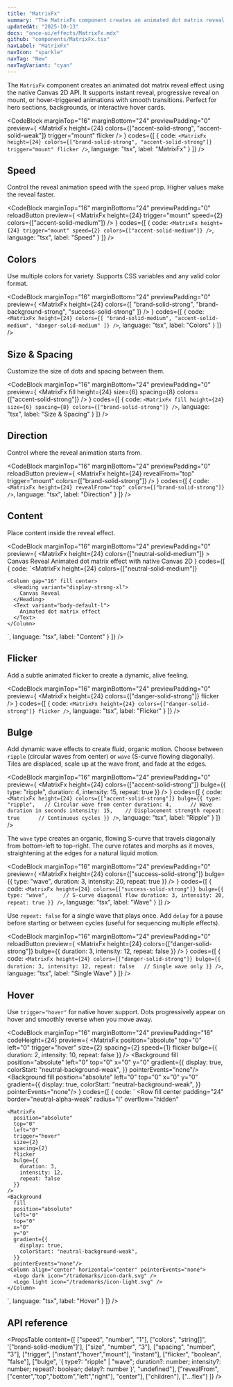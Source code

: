 ```yaml
---
title: "MatrixFx"
summary: "The MatrixFx component creates an animated dot matrix reveal effect using native Canvas 2D API."
updatedAt: "2025-10-13"
docs: "once-ui/effects/MatrixFx.mdx"
github: "components/MatrixFx.tsx"
navLabel: "MatrixFx"
navIcon: "sparkle"
navTag: "New"
navTagVariant: "cyan"
---
```


The `MatrixFx` component creates an animated dot matrix reveal effect using the native Canvas 2D API. It supports instant reveal, progressive reveal on mount, or hover-triggered animations with smooth transitions. Perfect for hero sections, backgrounds, or interactive hover cards.

<CodeBlock
  marginTop="16"
  marginBottom="24"
  previewPadding="0"
  preview={
    <MatrixFx
      height={24}
      colors={["accent-solid-strong", "accent-solid-weak"]}
      trigger="mount"
      flicker
    />
  }
  codes={[
    {
      code:
`<MatrixFx
    height={24}
    colors={["brand-solid-strong", "accent-solid-strong"]}
    trigger="mount"
    flicker
/>`,
      language: "tsx",
      label: "MatrixFx"
    }
  ]}
/>

## Speed

Control the reveal animation speed with the `speed` prop. Higher values make the reveal faster.

<CodeBlock
  marginTop="16"
  marginBottom="24"
  previewPadding="0"
  reloadButton
  preview={
    <MatrixFx
      height={24}
      trigger="mount"
      speed={2}
      colors={["accent-solid-medium"]}
    />
  }
  codes={[
    {
      code:
`<MatrixFx
    height={24}
    trigger="mount"
    speed={2}
    colors={["accent-solid-medium"]}
/>`,
      language: "tsx",
      label: "Speed"
    }
  ]}
/>

## Colors

Use multiple colors for variety. Supports CSS variables and any valid color format.

<CodeBlock
  marginTop="16"
  marginBottom="24"
  previewPadding="0"
  preview={
    <MatrixFx
      height={24}
      colors={[
        "brand-solid-strong",
        "brand-background-strong",
        "success-solid-strong"
      ]}
    />
  }
  codes={[
    {
      code:
`<MatrixFx
    height={24}
    colors={[
        "brand-solid-medium",
        "accent-solid-medium",
        "danger-solid-medium"
    ]}
/>`,
      language: "tsx",
      label: "Colors"
    }
  ]}
/>

## Size & Spacing

Customize the size of dots and spacing between them.

<CodeBlock
  marginTop="16"
  marginBottom="24"
  previewPadding="0"
  preview={
    <MatrixFx
      fill
      height={24}
      size={6}
      spacing={8}
      colors={["accent-solid-strong"]}
    />
  }
  codes={[
    {
      code:
`<MatrixFx
    fill
    height={24}
    size={6}
    spacing={8}
    colors={["brand-solid-strong"]}
/>`,
      language: "tsx",
      label: "Size & Spacing"
    }
  ]}
/>

## Direction

Control where the reveal animation starts from.

<CodeBlock
  marginTop="16"
  marginBottom="24"
  previewPadding="0"
  reloadButton
  preview={
    <MatrixFx
      height={24}
      revealFrom="top"
      trigger="mount"
      colors={["brand-solid-strong"]}
    />
  }
  codes={[
    {
      code:
`<MatrixFx
    height={24}
    revealFrom="top"
    colors={["brand-solid-strong"]}
/>`,
      language: "tsx",
      label: "Direction"
    }
  ]}
/>

## Content

Place content inside the reveal effect.

<CodeBlock
  marginTop="16"
  marginBottom="24"
  previewPadding="0"
  preview={
    <MatrixFx
      height={24}
      colors={["neutral-solid-medium"]}
    >
      <Column gap="16" fill center>
        <Heading variant="display-strong-xl" onBackground="neutral-strong" align="center">
          Canvas Reveal
        </Heading>
        <Text variant="body-default-l" onBackground="neutral-weak" align="center">
          Animated dot matrix effect with native Canvas 2D
        </Text>
      </Column>
    </MatrixFx>
  }
  codes={[
    {
      code:
`<MatrixFx
    height={24}
    colors={["neutral-solid-medium"]}
>
    <Column gap="16" fill center>
      <Heading variant="display-strong-xl">
        Canvas Reveal
      </Heading>
      <Text variant="body-default-l">
        Animated dot matrix effect
      </Text>
    </Column>
</MatrixFx>`,
      language: "tsx",
      label: "Content"
    }
  ]}
/>

## Flicker

Add a subtle animated flicker to create a dynamic, alive feeling.

<CodeBlock
  marginTop="16"
  marginBottom="24"
  previewPadding="0"
  preview={
    <MatrixFx
      height={24}
      colors={["danger-solid-strong"]}
      flicker
    />
  }
  codes={[
    {
      code:
`<MatrixFx
    height={24}
    colors={["danger-solid-strong"]}
    flicker
/>`,
      language: "tsx",
      label: "Flicker"
    }
  ]}
/>

## Bulge

Add dynamic wave effects to create fluid, organic motion. Choose between `ripple` (circular waves from center) or `wave` (S-curve flowing diagonally). Tiles are displaced, scale up at the wave front, and fade at the edges.

<CodeBlock
  marginTop="16"
  marginBottom="24"
  previewPadding="0"
  preview={
    <MatrixFx
      height={24}
      colors={["accent-solid-strong"]}
      bulge={{
        type: "ripple",
        duration: 4,
        intensity: 15,
        repeat: true
      }}
    />
  }
  codes={[
    {
      code:
`<MatrixFx
    height={24}
    colors={["accent-solid-strong"]}
    bulge={{
        type: "ripple",   // Circular wave from center
        duration: 4,      // Wave duration in seconds
        intensity: 15,    // Displacement strength
        repeat: true      // Continuous cycles
    }}
/>`,
      language: "tsx",
      label: "Ripple"
    }
  ]}
/>

The `wave` type creates an organic, flowing S-curve that travels diagonally from bottom-left to top-right. The curve rotates and morphs as it moves, straightening at the edges for a natural liquid motion.

<CodeBlock
  marginTop="16"
  marginBottom="24"
  previewPadding="0"
  preview={
    <MatrixFx
      height={24}
      colors={["success-solid-strong"]}
      bulge={{
        type: "wave",
        duration: 3,
        intensity: 20,
        repeat: true
      }}
    />
  }
  codes={[
    {
      code:
`<MatrixFx
    height={24}
    colors={["success-solid-strong"]}
    bulge={{
        type: "wave",     // S-curve diagonal flow
        duration: 3,
        intensity: 20,
        repeat: true
    }}
/>`,
      language: "tsx",
      label: "Wave"
    }
  ]}
/>

Use `repeat: false` for a single wave that plays once. Add `delay` for a pause before starting or between cycles (useful for sequencing multiple effects).

<CodeBlock
  marginTop="16"
  marginBottom="24"
  previewPadding="0"
  reloadButton
  preview={
    <MatrixFx
      height={24}
      colors={["danger-solid-strong"]}
      bulge={{
        duration: 3,
        intensity: 12,
        repeat: false
      }}
    />
  }
  codes={[
    {
      code:
`<MatrixFx
    height={24}
    colors={["danger-solid-strong"]}
    bulge={{
        duration: 3,
        intensity: 12,
        repeat: false   // Single wave only
    }}
/>`,
      language: "tsx",
      label: "Single Wave"
    }
  ]}
/>

## Hover

Use `trigger="hover"` for native hover support. Dots progressively appear on hover and smoothly reverse when you move away.

<CodeBlock
  marginTop="16"
  marginBottom="24"
  previewPadding="16"
  codeHeight={24}
  preview={
    <Row gap="16" fillWidth height={24}>
      <Row
        fill
        center
        padding="24"
        border="neutral-alpha-weak"
        radius="l"
        overflow="hidden"
      >
        <MatrixFx
          position="absolute"
          top="0"
          left="0"
          trigger="hover"
          size={2}
          spacing={2}
          speed={1}
          flicker
          bulge={{
            duration: 2,
            intensity: 10,
            repeat: false
          }}
        />
        <Background
          fill
          position="absolute"
          left="0"
          top="0"
          x="0"
          y="0"
          gradient={{
            display: true,
            colorStart: "neutral-background-weak",
          }}
          pointerEvents="none"/>
        <Column align="center" horizontal="center" pointerEvents="none">
          <Logo dark icon="/trademarks/icon-dark.svg" />
          <Logo light icon="/trademarks/icon-light.svg" />
        </Column>
      </Row>
      <Row
        fill
        center
        padding="24"
        border="neutral-alpha-weak"
        radius="l"
        overflow="hidden"
      >
        <MatrixFx
          position="absolute"
          top="0"
          left="0"
          trigger="hover"
          size={2}
          spacing={2}
          flicker
          revealFrom="bottom"
        />
        <Background
          fill
          position="absolute"
          left="0"
          top="0"
          x="0"
          y="0"
          gradient={{
            display: true,
            colorStart: "neutral-background-weak",
          }}
          pointerEvents="none"/>
        <Column align="center" horizontal="center" pointerEvents="none">
          <Logo dark icon="/trademarks/icon-dark.svg" />
          <Logo light icon="/trademarks/icon-light.svg" />
        </Column>
      </Row>
    </Row>
  }
  codes={[
    {
      code:
`
<Row
    fill
    center
    padding="24"
    border="neutral-alpha-weak"
    radius="l"
    overflow="hidden"
>
    <MatrixFx
      position="absolute"
      top="0"
      left="0"
      trigger="hover"
      size={2}
      spacing={2}
      flicker
      bulge={{
        duration: 3,
        intensity: 12,
        repeat: false
      }}
    />
    <Background
      fill
      position="absolute"
      left="0"
      top="0"
      x="0"
      y="0"
      gradient={{
        display: true,
        colorStart: "neutral-background-weak",
      }}
      pointerEvents="none"/>
    <Column align="center" horizontal="center" pointerEvents="none">
      <Logo dark icon="/trademarks/icon-dark.svg" />
      <Logo light icon="/trademarks/icon-light.svg" />
    </Column>
</Row>
<Row
    fill
    center
    padding="24"
    border="neutral-alpha-weak"
    radius="l"
    overflow="hidden"
>
    <MatrixFx
      position="absolute"
      top="0"
      left="0"
      trigger="hover"
      size={2}
      spacing={2}
      flicker
      revealFrom="bottom"
    />
    <Background
      fill
      position="absolute"
      left="0"
      top="0"
      x="0"
      y="0"
      gradient={{
        display: true,
        colorStart: "neutral-background-weak",
      }}
      pointerEvents="none"/>
    <Column align="center" horizontal="center" pointerEvents="none">
      <Logo dark icon="/trademarks/icon-dark.svg" />
      <Logo light icon="/trademarks/icon-light.svg" />
    </Column>
</Row>`,
      language: "tsx",
      label: "Hover"
    }
  ]}
/>

## API reference

<PropsTable
  content={[
    ["speed", "number", "1"],
    ["colors", "string[]", '["brand-solid-medium"]'],
    ["size", "number", "3"],
    ["spacing", "number", "3"],
    ["trigger", ["instant","hover","mount"], "instant"],
    ["flicker", "boolean", "false"],
    ["bulge", '{ type?: "ripple" | "wave"; duration?: number; intensity?: number; repeat?: boolean; delay?: number }', "undefined"],
    ["revealFrom", ["center","top","bottom","left","right"], "center"],
    ["children"],
    ["...flex"]
  ]}
/>
